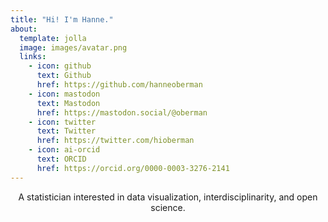 ```yaml
---
title: "Hi! I'm Hanne."
about:
  template: jolla
  image: images/avatar.png
  links:
    - icon: github
      text: Github
      href: https://github.com/hanneoberman
    - icon: mastodon
      text: Mastodon
      href: https://mastodon.social/@oberman
    - icon: twitter
      text: Twitter
      href: https://twitter.com/hioberman
    - icon: ai-orcid
      text: ORCID
      href: https://orcid.org/0000-0003-3276-2141
---
```


<center>

<!-- ![](images/avatar.png){width=40%}{.border fig-alt="ALT text here"} -->

<!-- <h1></h1> -->

A statistician interested in data visualization, interdisciplinarity, and open science.

</center>
